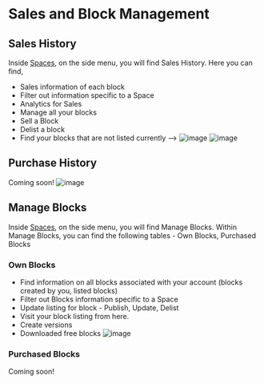 # Sales and Block Management

## Sales History
Inside [Spaces](https://docs.appblocks.com/docs/Spaces), on the side menu, you will find Sales History.
Here you can find, 
* Sales information of each block
* Filter out information specific to a Space
* Analytics for Sales
* Manage all your blocks
* Sell a Block
* Delist a block
* Find your blocks that are not listed currently -->
![image](https://user-images.githubusercontent.com/33730398/218082666-0a16ef78-b5ed-44cf-90d9-70ec82f2ad45.png)
![image](https://user-images.githubusercontent.com/33730398/218082725-feb510d9-0ce3-4ba9-a70f-52911787bced.png)


## Purchase History
Coming soon!
![image](https://user-images.githubusercontent.com/33730398/218084364-95d54752-fe5d-4dfe-bc86-ed7e0a1f9bb3.png)

## Manage Blocks
Inside [Spaces](https://docs.appblocks.com/docs/Spaces), on the side menu, you will find Manage Blocks. Within Manage Blocks, you can find the following tables - Own Blocks, Purchased Blocks  

### Own Blocks
* Find information on all blocks associated with your account (blocks created by you, listed blocks)
* Filter out Blocks information specific to a Space
* Update listing for block - Publish, Update, Delist
* Visit your block listing from here.
* Create versions
* Downloaded free blocks
![image](https://user-images.githubusercontent.com/33730398/218088950-aa784b0b-e2c4-4ebb-bec0-950765b28823.png)

### Purchased Blocks
Coming soon!



